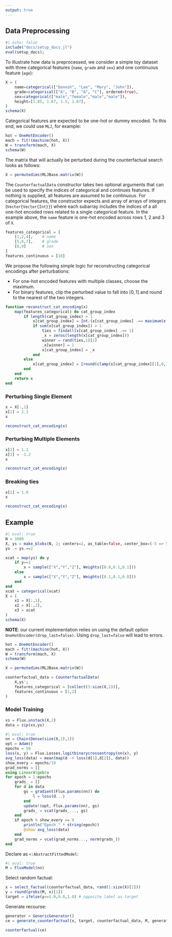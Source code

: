 ```yaml
---
output: true
---
```


## Data Preprocessing

```julia
#| echo: false
include("docs/setup_docs.jl")
eval(setup_docs);
```

To illustrate how data is preprocessed, we consider a simple toy dataset with three categorical features (`name`, `grade` and `sex`) and one continuous feature (`age`):

```julia
X = (
    name=categorical(["Danesh", "Lee", "Mary", "John"]),
    grade=categorical(["A", "B", "A", "C"], ordered=true),
    sex=categorical(["male","female","male","male"]),
    height=[1.85, 1.67, 1.5, 1.67],
)
schema(X)
```

Categorical features are expected to be one-hot or dummy encoded. To this end, we could use `MLJ`, for example:

```julia
hot = OneHotEncoder()
mach = fit!(machine(hot, X))
W = transform(mach, X)
schema(W)
```

The matrix that will actually be perturbed during the counterfactual search looks as follows:

```julia
X = permutedims(MLJBase.matrix(W))
```

The `CounterfactualData` constructor takes two optional arguments that can be used to specify the indices of categorical and continues features. If nothing is supplied, all features are assumed to be continuous. For categorical features, the constructor expects and array of arrays of integers (`Vector{Vector{Int}}`) where each subarray includes the indices of a all one-hot encoded rows related to a single categorical feature. In the example above, the `name` feature is one-hot encoded across rows 1, 2 and 3 of `X`.

```julia
features_categorical = [
    [1,2,4],    # name
    [5,6,7],    # grade
    [8,9]       # sex
]
features_continuous = [10]
```

We propose the following simple logic for reconstructing categorical encodings after perturbations:

- For one-hot encoded features with multiple classes, choose the maximum.
- For binary features, clip the perturbed value to fall into $[0,1]$ and round to the nearest of the two integers.

```julia
function reconstruct_cat_encoding(x)
    map(features_categorical) do cat_group_index
        if length(cat_group_index) > 1
            x[cat_group_index] = Int.(x[cat_group_index] .== maximum(x[cat_group_index]))
            if sum(x[cat_group_index]) > 1
                ties = findall(x[cat_group_index] .== 1)
                _x = zeros(length(x[cat_group_index]))
                winner = rand(ties,1)[1]
                _x[winner] = 1
                x[cat_group_index] = _x
            end
        else
            x[cat_group_index] = [round(clamp(x[cat_group_index][1],0,1))]
        end
    end
    return x
end
```

### Perturbing Single Element

```julia
x = X[:,1]
x[1] = 1.1
x
```

```julia
reconstruct_cat_encoding(x)
```

### Perturbing Multiple Elements

```julia
x[2] = 1.1
x[3] = -1.2
x
```

```julia
reconstruct_cat_encoding(x)
```

### Breaking ties

```julia
x[1] = 1.0
x
```

```julia
reconstruct_cat_encoding(x)
```

## Example

```julia
#| eval: true
N = 1000
X, ys = make_blobs(N, 2; centers=2, as_table=false, center_box=(-5 => 5), cluster_std=0.5)
ys .= ys.==2
```

```julia
xcat = map(ys) do y
    if y==1
        x = sample(["X","Y","Z"], Weights([0.8,0.1,0.1]))
    else
        x = sample(["X","Y","Z"], Weights([0.1,0.1,0.8]))
    end
end
xcat = categorical(xcat)
X = (
    x1 = X[:,1],
    x2 = X[:,2],
    x3 = xcat
)
schema(X)
```

**NOTE**: our current implementation relies on using the default option `OneHotEncoder(drop_last=false)`. Using `drop_last=false` will lead to errors.

```julia
hot = OneHotEncoder()
mach = fit!(machine(hot, X))
W = transform(mach, X)
schema(W)
```

```julia
X = permutedims(MLJBase.matrix(W))
```


```julia
counterfactual_data = CounterfactualData(
    X,ys';
    features_categorical = [collect(3:size(X,1))],
    features_continuous = [1,2]
)
```

### Model Training

```julia
xs = Flux.unstack(X,2)
data = zip(xs,ys)
```

```julia
#| eval: true
nn = Chain(Dense(size(X,1),1))
opt = Adam()
epochs = 50
loss(x, y) = Flux.Losses.logitbinarycrossentropy(nn(x), y)
avg_loss(data) = mean(map(d -> loss(d[1],d[2]), data))
show_every = epochs/10
grad_norms = []
using LinearAlgebra
for epoch = 1:epochs
    grads_ = []
    for d in data
        gs = gradient(Flux.params(nn)) do
            l = loss(d...)
        end
        update!(opt, Flux.params(nn), gs)
        grads_ = vcat(grads_..., gs)
    end
    if epoch % show_every == 0
        println("Epoch " * string(epoch))
        @show avg_loss(data)
    end
    grad_norms = vcat(grad_norms..., norm(grads_))
end
```

Declare as `<:AbstractFittedModel`:

```julia
#| eval: true
M = FluxModel(nn)
```

Select random factual:

```julia
x = select_factual(counterfactual_data, rand(1:size(X)[2])) 
y = round(probs(M, x)[1])
target = ifelse(y==1.0,0.0,1.0) # opposite label as target
```

Generate recourse:

```julia
generator = GenericGenerator()
ce = generate_counterfactual(x, target, counterfactual_data, M, generator)
```

```julia
counterfactual(ce)
```








